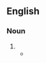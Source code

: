 ==English==

===Noun===
{{en-noun|-|s}}

# {{archaic spelling of|en|music}}
#* {{quote-book|en|year=1673|author=John Milton|authorlink=John Milton|title={{wsource|Harry whose tuneful and well measur'd Song}}|passage=Harry whose tuneful and well measur’d Song / First taught our English '''Musick''' how to span}}